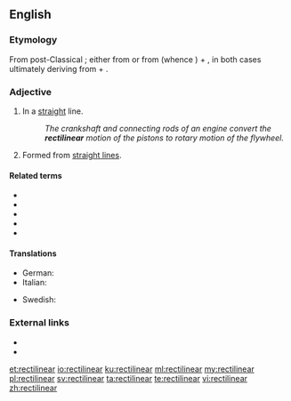 ==English==

===Etymology===
From post-Classical {{etyl|la|en}}; either from {{m|la|rectilīneāris}} or from {{m|la|rectilīneus}} (whence {{m|en|rectiline}}) + {{m|en|-ar}}, in both cases ultimately deriving from {{m|la|rectus||straight}} + {{m|la|līnea||line}}.

===Adjective===
{{en-adj}}

# In a [[straight]] line.
#: ''The crankshaft and connecting rods of an engine convert the '''rectilinear''' motion of the pistons to rotary motion of the flywheel.''
# {{label|en|geometry|arts}} Formed from [[straight line]]s.

====Related terms====
* {{l|en|rectangle}}
* {{l|en|rectangular}}
* {{l|en|rectilineal}}
* {{l|en|rectilinearity}}
* {{l|en|rectilinearly}}

====Translations====
{{trans-top|in a straight line}}
* German: {{t+|de|geradlinig}}
* Italian: {{t|it|rettilineo}}
{{trans-mid}}
* Swedish: {{t+|sv|rätlinjig}}
{{trans-bottom}}

===External links===
* {{R:Century 1911}}
* {{R:OneLook}}

[[et:rectilinear]]
[[io:rectilinear]]
[[ku:rectilinear]]
[[ml:rectilinear]]
[[my:rectilinear]]
[[pl:rectilinear]]
[[sv:rectilinear]]
[[ta:rectilinear]]
[[te:rectilinear]]
[[vi:rectilinear]]
[[zh:rectilinear]]